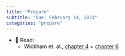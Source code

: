 ```yaml
---
title: "Prepare"
subtitle: "Due: February 14, 2023"
categories: "prepare"
---
```


- 📖 Read:
    - Wickham et. al., [chapter 4](https://r4ds.hadley.nz/data-transform.html) + [chapter 6](https://r4ds.hadley.nz/data-tidy.html)
